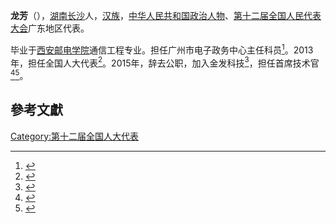 '''龙芳'''（{{bd|1975年||}}），[[湖南|湖南]][[长沙|长沙]]人，[[汉族|汉族]]，[[中华人民共和国|中华人民共和国]][[政治人物|政治人物]]、[[第十二届全国人民代表大会|第十二届全国人民代表大会]]广东地区代表。

毕业于[[西安邮电学院|西安邮电学院]]通信工程专业。担任广州市电子政务中心主任科员<ref>{{cite news|title=领导与基层代表同坐“主席台”|url=http://epaper.nfdaily.cn/html/2013-03/04/content_7169847.htm|accessdate=2014-03-06|newspaper=南方周末}}{{Dead link|date=2019年5月 |bot=InternetArchiveBot |fix-attempted=yes }}</ref>。2013年，担任全国人大代表<ref>{{cite news|title=全国人大代表信息-龙芳|url=http://210.82.31.1:8084/delegate/viewDelegate.action?dbid=121775|accessdate=2013-04-05|newspaper=全国人大网|archive-url=https://web.archive.org/web/20140306060215/http://www.npc.gov.cn/delegate/viewDelegate.action?dbid=121775|archive-date=2014-03-06|dead-url=yes}}</ref>。2015年，辞去公职，加入金发科技<ref>{{Cite web|url=http://news.oeeee.com/html/201505/18/259891.html|title=广东美女全国人大代表跳槽 投身实体经济_即时_新闻_奥一网|accessdate=2018-01-26|work=news.oeeee.com|archive-date=2018-01-26|archive-url=https://web.archive.org/web/20180126185720/http://news.oeeee.com/html/201505/18/259891.html|dead-url=no}}</ref>，担任首席技术官<ref>{{Cite web|url=http://info.21cp.com/industry/News/201603/1111779.htm|title=聚焦两会 关注金发科技人大代表“两会行”_中塑在线|accessdate=2018-01-26|work=info.21cp.com|archive-url=https://web.archive.org/web/20180126185657/http://info.21cp.com/industry/News/201603/1111779.htm|archive-date=2018-01-26|dead-url=yes}}</ref><ref>{{Cite web|url=http://www.sohu.com/a/201710409_99901182|title=金发科技股份有限公司问鼎“金龙傲天奖”|accessdate=2018-01-26|date=2017-11-01|work=www.sohu.com|archive-date=2018-01-26|archive-url=https://web.archive.org/web/20180126185146/http://www.sohu.com/a/201710409_99901182|dead-url=no}}</ref>。

==參考文獻==
{{reflist}}
{{中国政治人物小作品}}

[[Category:第十二届全国人大代表|Category:第十二届全国人大代表]]